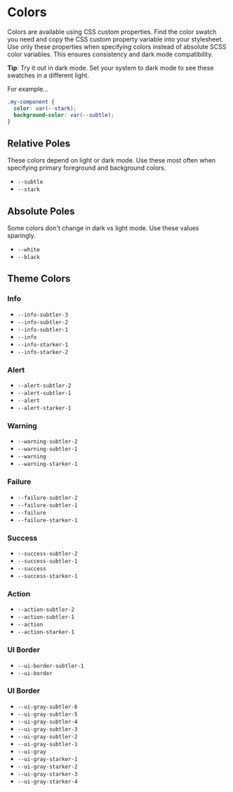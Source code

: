
<Meta title="Style Guide/Colors" />

# Colors

Colors are available using CSS custom properties. Find the color swatch you
need and copy the CSS custom property variable into your stylesheet.
Use only these properties when specifying colors instead of absolute SCSS color
variables. This ensures consistency and dark mode compatibility.

**Tip**: Try it out in dark mode. Set your system to dark mode to see these
swatches in a different light.

For example...

```css
.my-component {
  color: var(--stark);
  background-color: var(--subtle);
}
```

## Relative Poles

These colors depend on light or dark mode. Use these most often
when specifying primary foreground and background colors.

<ul class="swatches">
  <li class="swatch">
    <div class="swatch-chip" style={{backgroundColor: "var(--subtle)"}}></div>
    <div class="swatch-detail">
      <code>--subtle</code>
    </div>
  </li>

  <li class="swatch">
    <div class="swatch-chip" style={{backgroundColor: "var(--stark)"}}></div>
    <div class="swatch-detail">
      <code>--stark</code>
    </div>
  </li>
</ul>

## Absolute Poles

Some colors don't change in dark vs light mode. Use these values sparingly.

<ul class="swatches">
  <li class="swatch">
    <div class="swatch-chip" style={{backgroundColor: "var(--white)"}}></div>
    <div class="swatch-detail">
      <code>--white</code>
    </div>
  </li>

  <li class="swatch">
    <div class="swatch-chip" style={{backgroundColor: "var(--black)"}}></div>
    <div class="swatch-detail">
      <code>--black</code>
    </div>
  </li>
</ul>

## Theme Colors

### Info

<ul class="swatches">
  <li class="swatch">
    <div
      class="swatch-chip"
      style={{ backgroundColor: 'var(--info-subtler-3)' }}
    ></div>
    <div class="swatch-detail">
      <code>--info-subtler-3</code>
    </div>
  </li>
  <li class="swatch">
    <div
      class="swatch-chip"
      style={{ backgroundColor: 'var(--info-subtler-2)' }}
    ></div>
    <div class="swatch-detail">
      <code>--info-subtler-2</code>
    </div>
  </li>
  <li class="swatch">
    <div
      class="swatch-chip"
      style={{ backgroundColor: 'var(--info-subtler-1)' }}
    ></div>
    <div class="swatch-detail">
      <code>--info-subtler-1</code>
    </div>
  </li>
  <li class="swatch">
    <div class="swatch-chip" style={{ backgroundColor: 'var(--info)' }}></div>
    <div class="swatch-detail">
      <code>--info</code>
    </div>
  </li>
  <li class="swatch">
    <div
      class="swatch-chip"
      style={{ backgroundColor: 'var(--info-starker-1)' }}
    ></div>
    <div class="swatch-detail">
      <code>--info-starker-1</code>
    </div>
  </li>
  <li class="swatch">
    <div
      class="swatch-chip"
      style={{ backgroundColor: 'var(--info-starker-2)' }}
    ></div>
    <div class="swatch-detail">
      <code>--info-starker-2</code>
    </div>
  </li>
</ul>

### Alert

<ul class="swatches">
  <li class="swatch">
    <div
      class="swatch-chip"
      style={{ backgroundColor: 'var(--alert-subtler-2)' }}
    ></div>
    <div class="swatch-detail">
      <code>--alert-subtler-2</code>
    </div>
  </li>
  <li class="swatch">
    <div
      class="swatch-chip"
      style={{ backgroundColor: 'var(--alert-subtler-1)' }}
    ></div>
    <div class="swatch-detail">
      <code>--alert-subtler-1</code>
    </div>
  </li>
  <li class="swatch">
    <div class="swatch-chip" style={{ backgroundColor: 'var(--alert)' }}></div>
    <div class="swatch-detail">
      <code>--alert</code>
    </div>
  </li>
  <li class="swatch">
    <div
      class="swatch-chip"
      style={{ backgroundColor: 'var(--alert-starker-1)' }}
    ></div>
    <div class="swatch-detail">
      <code>--alert-starker-1</code>
    </div>
  </li>
</ul>

### Warning

<ul class="swatches">
  <li class="swatch">
    <div
      class="swatch-chip"
      style={{ backgroundColor: 'var(--warning-subtler-2)' }}
    ></div>
    <div class="swatch-detail">
      <code>--warning-subtler-2</code>
    </div>
  </li>
  <li class="swatch">
    <div
      class="swatch-chip"
      style={{ backgroundColor: 'var(--warning-subtler-1)' }}
    ></div>
    <div class="swatch-detail">
      <code>--warning-subtler-1</code>
    </div>
  </li>
  <li class="swatch">
    <div
      class="swatch-chip"
      style={{ backgroundColor: 'var(--warning)' }}
    ></div>
    <div class="swatch-detail">
      <code>--warning</code>
    </div>
  </li>
  <li class="swatch">
    <div
      class="swatch-chip"
      style={{ backgroundColor: 'var(--warning-starker-1)' }}
    ></div>
    <div class="swatch-detail">
      <code>--warning-starker-1</code>
    </div>
  </li>
</ul>

### Failure

<ul class="swatches">
  <li class="swatch">
    <div
      class="swatch-chip"
      style={{ backgroundColor: 'var(--failure-subtler-2)' }}
    ></div>
    <div class="swatch-detail">
      <code>--failure-subtler-2</code>
    </div>
  </li>
  <li class="swatch">
    <div
      class="swatch-chip"
      style={{ backgroundColor: 'var(--failure-subtler-1)' }}
    ></div>
    <div class="swatch-detail">
      <code>--failure-subtler-1</code>
    </div>
  </li>
  <li class="swatch">
    <div
      class="swatch-chip"
      style={{ backgroundColor: 'var(--failure)' }}
    ></div>
    <div class="swatch-detail">
      <code>--failure</code>
    </div>
  </li>
  <li class="swatch">
    <div
      class="swatch-chip"
      style={{ backgroundColor: 'var(--failure-starker-1)' }}
    ></div>
    <div class="swatch-detail">
      <code>--failure-starker-1</code>
    </div>
  </li>
</ul>

### Success

<ul class="swatches">
  <li class="swatch">
    <div
      class="swatch-chip"
      style={{ backgroundColor: 'var(--success-subtler-2)' }}
    ></div>
    <div class="swatch-detail">
      <code>--success-subtler-2</code>
    </div>
  </li>
  <li class="swatch">
    <div
      class="swatch-chip"
      style={{ backgroundColor: 'var(--success-subtler-1)' }}
    ></div>
    <div class="swatch-detail">
      <code>--success-subtler-1</code>
    </div>
  </li>
  <li class="swatch">
    <div
      class="swatch-chip"
      style={{ backgroundColor: 'var(--success)' }}
    ></div>
    <div class="swatch-detail">
      <code>--success</code>
    </div>
  </li>
  <li class="swatch">
    <div
      class="swatch-chip"
      style={{ backgroundColor: 'var(--success-starker-1)' }}
    ></div>
    <div class="swatch-detail">
      <code>--success-starker-1</code>
    </div>
  </li>
</ul>

### Action

<ul class="swatches">
  <li class="swatch">
    <div
      class="swatch-chip"
      style={{ backgroundColor: 'var(--action-subtler-2)' }}
    ></div>
    <div class="swatch-detail">
      <code>--action-subtler-2</code>
    </div>
  </li>
  <li class="swatch">
    <div
      class="swatch-chip"
      style={{ backgroundColor: 'var(--action-subtler-1)' }}
    ></div>
    <div class="swatch-detail">
      <code>--action-subtler-1</code>
    </div>
  </li>
  <li class="swatch">
    <div class="swatch-chip" style={{ backgroundColor: 'var(--action)' }}></div>
    <div class="swatch-detail">
      <code>--action</code>
    </div>
  </li>
  <li class="swatch">
    <div
      class="swatch-chip"
      style={{ backgroundColor: 'var(--action-starker-1)' }}
    ></div>
    <div class="swatch-detail">
      <code>--action-starker-1</code>
    </div>
  </li>
</ul>

### UI Border

<ul class="swatches">
  <li class="swatch">
    <div
      class="swatch-chip"
      style={{ backgroundColor: 'var(--ui-border-subtler-1)' }}
    ></div>
    <div class="swatch-detail">
      <code>--ui-border-subtler-1</code>
    </div>
  </li>
  <li class="swatch">
    <div
      class="swatch-chip"
      style={{ backgroundColor: 'var(--ui-border)' }}
    ></div>
    <div class="swatch-detail">
      <code>--ui-border</code>
    </div>
  </li>
</ul>

### UI Border

<ul class="swatches">
  <li class="swatch">
    <div
      class="swatch-chip"
      style={{ backgroundColor: 'var(--ui-gray-subtler-6)' }}
    ></div>
    <div class="swatch-detail">
      <code>--ui-gray-subtler-6</code>
    </div>
  </li>
  <li class="swatch">
    <div
      class="swatch-chip"
      style={{ backgroundColor: 'var(--ui-gray-subtler-5)' }}
    ></div>
    <div class="swatch-detail">
      <code>--ui-gray-subtler-5</code>
    </div>
  </li>
  <li class="swatch">
    <div
      class="swatch-chip"
      style={{ backgroundColor: 'var(--ui-gray-subtler-4)' }}
    ></div>
    <div class="swatch-detail">
      <code>--ui-gray-subtler-4</code>
    </div>
  </li>
  <li class="swatch">
    <div
      class="swatch-chip"
      style={{ backgroundColor: 'var(--ui-gray-subtler-3)' }}
    ></div>
    <div class="swatch-detail">
      <code>--ui-gray-subtler-3</code>
    </div>
  </li>
  <li class="swatch">
    <div
      class="swatch-chip"
      style={{ backgroundColor: 'var(--ui-gray-subtler-2)' }}
    ></div>
    <div class="swatch-detail">
      <code>--ui-gray-subtler-2</code>
    </div>
  </li>
  <li class="swatch">
    <div
      class="swatch-chip"
      style={{ backgroundColor: 'var(--ui-gray-subtler-1)' }}
    ></div>
    <div class="swatch-detail">
      <code>--ui-gray-subtler-1</code>
    </div>
  </li>
  <li class="swatch">
    <div
      class="swatch-chip"
      style={{ backgroundColor: 'var(--ui-gray)' }}
    ></div>
    <div class="swatch-detail">
      <code>--ui-gray</code>
    </div>
  </li>
  <li class="swatch">
    <div
      class="swatch-chip"
      style={{ backgroundColor: 'var(--ui-gray-starker-1)' }}
    ></div>
    <div class="swatch-detail">
      <code>--ui-gray-starker-1</code>
    </div>
  </li>
  <li class="swatch">
    <div
      class="swatch-chip"
      style={{ backgroundColor: 'var(--ui-gray-starker-2)' }}
    ></div>
    <div class="swatch-detail">
      <code>--ui-gray-starker-2</code>
    </div>
  </li>
  <li class="swatch">
    <div
      class="swatch-chip"
      style={{ backgroundColor: 'var(--ui-gray-starker-3)' }}
    ></div>
    <div class="swatch-detail">
      <code>--ui-gray-starker-3</code>
    </div>
  </li>
  <li class="swatch">
    <div
      class="swatch-chip"
      style={{ backgroundColor: 'var(--ui-gray-starker-4)' }}
    ></div>
    <div class="swatch-detail">
      <code>--ui-gray-starker-4</code>
    </div>
  </li>
</ul>
